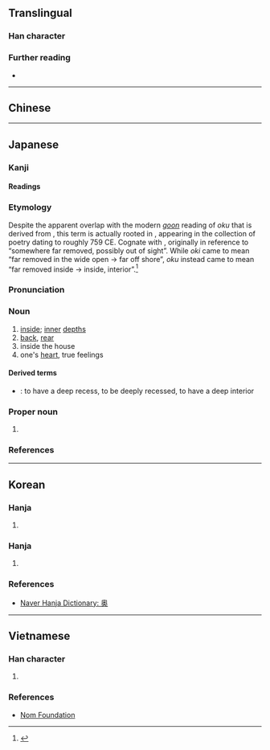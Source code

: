 {{also|奧}}
{{character info}}
==Translingual==
{{ja-forms|奥|奥|[[奧]]}}

===Han character===
{{Han char|rn=37|rad=大|as=09|sn=12|four=|canj=HBK,XHBK|ids=⿱⿵⿱丿冂米大}}

===Further reading===
* {{Han ref|kx=0253.151|dkj=05981|hdz=10545.070|uh=5965|ud=22885}}

----

==Chinese==
{{zh-see|奧|sv}}

----

==Japanese==
{{ja-kanji forms|奥|奧}}

===Kanji===
{{ja-kanji|grade=c|rs=大09|kyu=奧}}

====Readings====
{{ja-readings
|goon=おう<あう,おく<をく
|kanon=いく<ゐく,おう<あう
|kanyoon=おく<をく
|kun=おく-,おく-まる
|nanori=くま,おお,おん,つ,のく
}}

===Etymology===
{{ja-kanjitab|yomi=k|おく}}
Despite the apparent overlap with the modern [[呉音#Japanese|''goon'']] reading of ''oku'' that is derived from {{cog|ltc|-}}, this term is actually rooted in {{der|ja|ojp|-|sort=おく}}, appearing in the ''{{w|Man'yōshū}}'' collection of poetry dating to roughly 759 CE. Cognate with {{m|ja|沖|tr=oki|t=the open sea, offshore}}, originally in reference to “somewhere far removed, possibly out of sight”. While ''oki'' came to mean “far removed in the wide open → far off shore”, ''oku'' instead came to mean “far removed inside → inside, interior”.<ref name="KDJ">{{R:Kokugo Dai Jiten}}</ref>

===Pronunciation===
{{ja-pron|yomi=k|おく|acc=1|acc_ref=DJR,SMK5}}

===Noun===
{{ja-noun|おく}}

# [[inside]]; [[inner]] [[depth]]s
# [[back]], [[rear]]
# inside the house
# one's [[heart]], true feelings

====Derived terms====
{{der-top}}
* {{ja-r|奥まる|おくまる}}: to have a deep recess, to be deeply recessed, to have a deep interior
{{der-bottom}}

===Proper noun===
{{ja-pos|おく|proper}}

# {{surname|ja|sort=おく}}

===References===
<references/>

----

==Korean==

===Hanja===
{{ko-hanja|깊다|깊을|오}}

# {{alt form|ko|奧||{{hanja form of|오|[[deep]]}}}}

===Hanja===
{{ko-hanja|따뜻하다|따뜻할|욱}}

# {{rfdef|ko|sort=大09}}

===References===
* [https://hanja.dict.naver.com/hanja?q=奥 Naver Hanja Dictionary: 奥]

----

==Vietnamese==

===Han character===
{{vi-readings|nom=áo|rs=大09}}

# {{rfdef|vi|sort=大09}}

===References===
* [http://nomfoundation.org/common/nom_details.php?codepoint=5965 Nom Foundation]